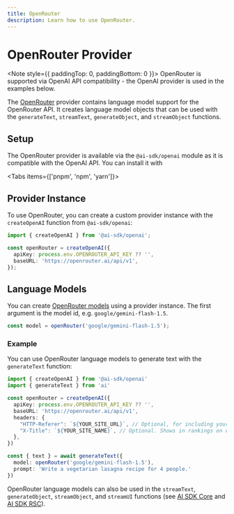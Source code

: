 ```yaml
---
title: OpenRouter
description: Learn how to use OpenRouter.
---
```


# OpenRouter Provider

<Note style={{ paddingTop: 0, paddingBottom: 0 }}>
  OpenRouter is supported via OpenAI API compatibility - the OpenAI provider is
  used in the examples below.
</Note>

The [OpenRouter](https://openrouter.ai/) provider contains language model support for the OpenRouter API.
It creates language model objects that can be used with the `generateText`, `streamText`, `generateObject`, and `streamObject` functions.

## Setup

The OpenRouter provider is available via the `@ai-sdk/openai` module as it is compatible with the OpenAI API.
You can install it with

<Tabs items={['pnpm', 'npm', 'yarn']}>
  <Tab>
    <Snippet text="pnpm add @ai-sdk/openai" dark />
  </Tab>
  <Tab>
    <Snippet text="npm install @ai-sdk/openai" dark />
  </Tab>
  <Tab>
    <Snippet text="yarn add @ai-sdk/openai" dark />
  </Tab>
</Tabs>

## Provider Instance

To use OpenRouter, you can create a custom provider instance with the `createOpenAI` function from `@ai-sdk/openai`:

```ts
import { createOpenAI } from '@ai-sdk/openai';

const openRouter = createOpenAI({
  apiKey: process.env.OPENROUTER_API_KEY ?? '',
  baseURL: 'https://openrouter.ai/api/v1',
});
```

## Language Models

You can create [OpenRouter models](https://openrouter.ai/docs/models) using a provider instance.
The first argument is the model id, e.g. `google/gemini-flash-1.5`.

```ts
const model = openRouter('google/gemini-flash-1.5');
```

### Example

You can use OpenRouter language models to generate text with the `generateText` function:

```ts
import { createOpenAI } from '@ai-sdk/openai'
import { generateText } from 'ai'

const openRouter = createOpenAI({
  apiKey: process.env.OPENROUTER_API_KEY ?? '',
  baseURL: 'https://openrouter.ai/api/v1',
  headers: {
    "HTTP-Referer": `${YOUR_SITE_URL}`, // Optional, for including your app on openrouter.ai rankings.
    "X-Title": `${YOUR_SITE_NAME}`, // Optional. Shows in rankings on openrouter.ai.
  },
})

const { text } = await generateText({
  model: openRouter('google/gemini-flash-1.5'),
  prompt: 'Write a vegetarian lasagna recipe for 4 people.'
})
```

OpenRouter language models can also be used in the `streamText`, `generateObject`, `streamObject`, and `streamUI` functions
(see [AI SDK Core](/docs/ai-sdk-core) and [AI SDK RSC](/docs/ai-sdk-rsc)).
